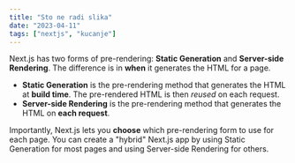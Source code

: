 ---
title: "Sto ne radi slika"
date: "2023-04-11"
tags: ["nextjs", "kucanje"]
---

<CustomImage
    src="https://raw.githubusercontent.com/brutumfulmen97/blogposts/main/images/slika.png"
    alt="slika neka"
/>

Next.js has two forms of pre-rendering: **Static Generation** and **Server-side Rendering**. The difference is in **when** it generates the HTML for a page.

-   **Static Generation** is the pre-rendering method that generates the HTML at **build time**. The pre-rendered HTML is then _reused_ on each request.
-   **Server-side Rendering** is the pre-rendering method that generates the HTML on **each request**.

Importantly, Next.js lets you **choose** which pre-rendering form to use for each page. You can create a "hybrid" Next.js app by using Static Generation for most pages and using Server-side Rendering for others.
